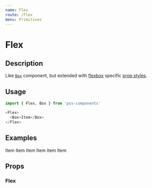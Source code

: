 ```yaml
---
name: Flex
route: /flex
menu: Primitives
---
```



# Flex

## Description

Like [`Box`](#/box) component, but extended with [flexbox](https://developer.mozilla.org/en-US/docs/Web/CSS/CSS_Flexible_Box_Layout) specific [prop styles](https://github.com/exah/pss/blob/master/docs/api.md#flex).


## Usage

```js
import { Flex, Box } from 'pss-components'
```

```js
<Flex>
  <Box>Item</Box>
</Flex>
```


## Examples

<Playground>
  <Flex>
    <Box outline='debug' order={0}>
      Item
    </Box>
    <Box outline='debug' order={1} flex='1'>
      Item
    </Box>
    <Box outline='debug' order={2}>
      Item
    </Box>
  </Flex>
</Playground>

<Playground>
  <Flex justifyContent='space-between'>
    <Box outline='debug' order={0}>
      Item
    </Box>
    <Box outline='debug' order={1}>
      Item
    </Box>
    <Box outline='debug' order={2}>
      Item
    </Box>
  </Flex>
</Playground>

## Props

### Flex

<PropsTable of={Flex} />
